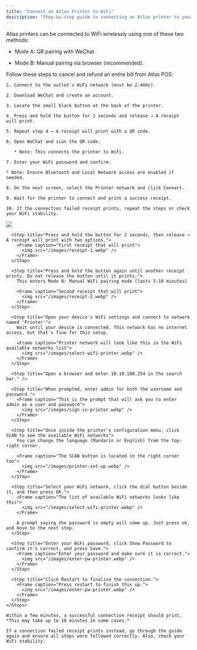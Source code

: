 ```yaml
---
title: "Connect an Atlas Printer to WiFi"
description: "Step-by-step guide to connecting an Atlas printer to your WiFi network using manual pairing or QR pairing with WeChat."
---
```


Atlas printers can be connected to WiFi wirelessly using one of these two methods:

* Mode A: QR pairing with WeChat.

* Mode B: Manual pairing via browser (recommended).

<AccordionGroup>
  <Accordion title="Mode A: QR pairing with WeChat" defaultOpen={false}>
    Follow these steps to cancel and refund an entire bill from Atlas POS:

    1. Connect to the outlet's WiFi network (must be 2.4GHz).

    2. Download WeChat and create an account.

    3. Locate the small black button at the back of the printer.

    4. Press and hold the button for 2 seconds and release → A receipt will print.

    5. Repeat step 4 → A receipt will print with a QR code.

    6. Open WeChat and scan the QR code.

       * Note: This connects the printer to WiFi.

    7. Enter your WiFi password and confirm.

    * Note: Ensure Bluetooth and Local Network access are enabled if needed.

    8. On the next screen, select the Printer network and click Connect.

    9. Wait for the printer to connect and print a success receipt.

    10. If the connection failed receipt prints, repeat the steps or check your WiFi stability.
  </Accordion>

  <Accordion title="Mode B: Manual pairing via browser (use phone, tablet, or laptop)" defaultOpen={true}>
    <Steps>
      <Step title="With the printer powered on, locate the small black button at the back of the printer.">
        <Frame caption="Button is very small — see the image above">
          <img src="/images/printer-button.webp" />
        </Frame>
      </Step>

      <Step title="Press and hold the button for 2 seconds, then release → A receipt will print with two options.">
        <Frame caption="First receipt that will print">
          <img src="/images/receipt-1.webp" />
        </Frame>
      </Step>

      <Step title="Press and hold the button again until another receipt prints. Do not release the button until it prints.">
        This enters Mode B: Manual WiFi pairing mode (lasts 5-10 minutes)

        <Frame caption="Second receipt that will print">
          <img src="/images/receipt-2.webp" />
        </Frame>
      </Step>

      <Step title="Open your device's WiFi settings and connect to network named 'Printer'">
        Wait until your device is connected. This network has no internet access, but that's fine for this setup.

        <Frame caption="Printer network will look like this in the WiFi available networks list">
          <img src="/images/select-wifi-printer.webp" />
        </Frame>
      </Step>

      <Step title="Open a browser and enter 10.10.100.254 in the search bar." />

      <Step title="When prompted, enter admin for both the username and password.">
        <Frame caption="This is the prompt that will ask you to enter admin as a user and password">
          <img src="/images/sign-in-printer.webp" />
        </Frame>
      </Step>

      <Step title="Once inside the printer's configuration menu, click SCAN to see the available WiFi networks">
        You can change the language (Mandarin or English) from the top-right corner.

        <Frame caption="The SCAN button is located in the right corner too">
          <img src="/images/printer-set-up.webp" />
        </Frame>
      </Step>

      <Step title="Select your WiFi network, click the dial button beside it, and then press OK.">
        <Frame caption="The list of available WiFi networks looks like this">
          <img src="/images/select-wifi-printer.webp" />
        </Frame>

        A prompt saying the password is empty will come up. Just press ok, and move to the next step.
      </Step>

      <Step title="Enter your WiFi password, click Show Password to confirm it's correct, and press Save.">
        <Frame caption="Enter your password and make sure it is correct.">
          <img src="/images/enter-pw-printer.webp" />
        </Frame>
      </Step>

      <Step title="Click Restart to finalise the connection.">
        <Frame caption="Press restart to finish this up.">
          <img src="/images/enter-pw-printer.webp" />
        </Frame>
      </Step>
    </Steps>

    Within a few minutes, a successful connection receipt should print. *This may take up to 10 minutes in some cases.*

    If a connection failed receipt prints instead, go through the guide again and ensure all steps were followed correctly. Also, check your WiFi stability.
  </Accordion>
</AccordionGroup>